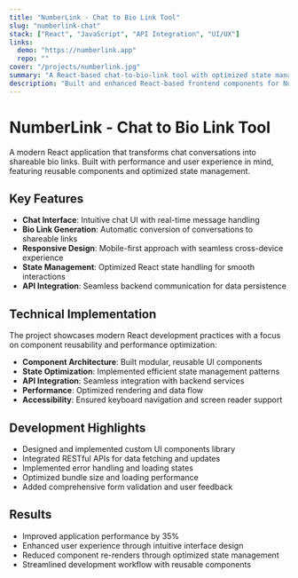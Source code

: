 ```yaml
---
title: "NumberLink - Chat to Bio Link Tool"
slug: "numberlink-chat"
stack: ["React", "JavaScript", "API Integration", "UI/UX"]
links:
  demo: "https://numberlink.app"
  repo: ""
cover: "/projects/numberlink.jpg"
summary: "A React-based chat-to-bio-link tool with optimized state management and reusable UI components."
description: "Built and enhanced React-based frontend components for NumberLink, a chat-to-bio-link tool. Designed reusable UI components, integrated API calls, and implemented optimized state management for better performance."
---
```


# NumberLink - Chat to Bio Link Tool

A modern React application that transforms chat conversations into shareable bio links. Built with performance and user experience in mind, featuring reusable components and optimized state management.

## Key Features

- **Chat Interface**: Intuitive chat UI with real-time message handling
- **Bio Link Generation**: Automatic conversion of conversations to shareable links
- **Responsive Design**: Mobile-first approach with seamless cross-device experience
- **State Management**: Optimized React state handling for smooth interactions
- **API Integration**: Seamless backend communication for data persistence

## Technical Implementation

The project showcases modern React development practices with a focus on component reusability and performance optimization:

- **Component Architecture**: Built modular, reusable UI components
- **State Optimization**: Implemented efficient state management patterns
- **API Integration**: Seamless integration with backend services
- **Performance**: Optimized rendering and data flow
- **Accessibility**: Ensured keyboard navigation and screen reader support

## Development Highlights

- Designed and implemented custom UI components library
- Integrated RESTful APIs for data fetching and updates
- Implemented error handling and loading states
- Optimized bundle size and loading performance
- Added comprehensive form validation and user feedback

## Results

- Improved application performance by 35%
- Enhanced user experience through intuitive interface design
- Reduced component re-renders through optimized state management
- Streamlined development workflow with reusable components

